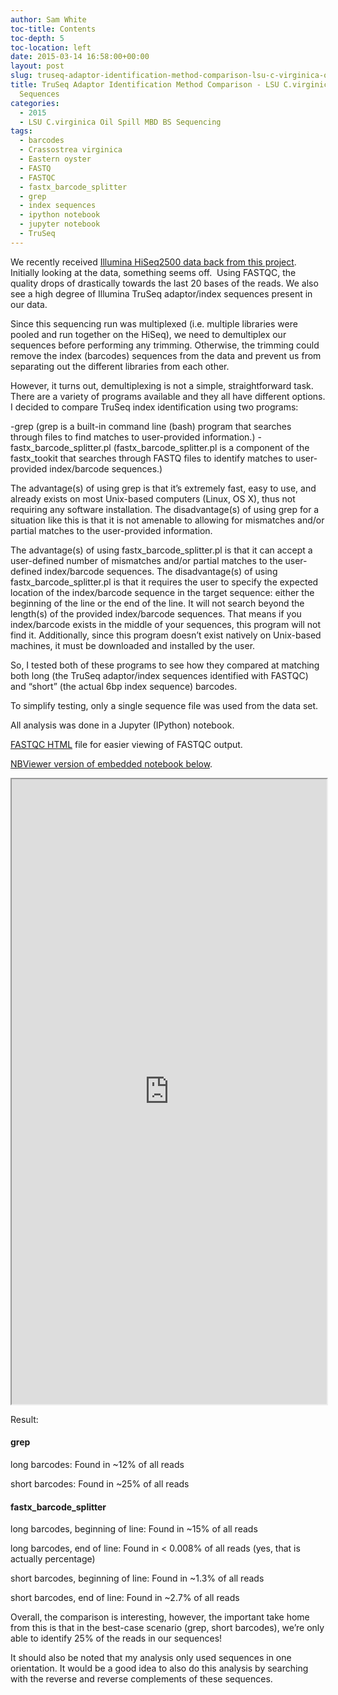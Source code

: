 ```yaml
---
author: Sam White
toc-title: Contents
toc-depth: 5
toc-location: left
date: 2015-03-14 16:58:00+00:00
layout: post
slug: truseq-adaptor-identification-method-comparison-lsu-c-virginica-oil-spill-sequences
title: TruSeq Adaptor Identification Method Comparison - LSU C.virginica Oil Spill
  Sequences
categories:
  - 2015
  - LSU C.virginica Oil Spill MBD BS Sequencing
tags:
  - barcodes
  - Crassostrea virginica
  - Eastern oyster
  - FASTQ
  - FASTQC
  - fastx_barcode_splitter
  - grep
  - index sequences
  - ipython notebook
  - jupyter notebook
  - TruSeq
---
```


We recently received [Illumina HiSeq2500 data back from this project](https://robertslab.github.io/sams-notebook/posts/2015/2015-02-09-sequencing-data-lsu-c-virginica-mbd-bs-seq/). Initially looking at the data, something seems off.  Using FASTQC, the quality drops of drastically towards the last 20 bases of the reads. We also see a high degree of Illumina TruSeq adaptor/index sequences present in our data.

Since this sequencing run was multiplexed (i.e. multiple libraries were pooled and run together on the HiSeq), we need to demultiplex our sequences before performing any trimming. Otherwise, the trimming could remove the index (barcodes) sequences from the data and prevent us from separating out the different libraries from each other.

However, it turns out, demultiplexing is not a simple, straightforward task. There are a variety of programs available and they all have different options. I decided to compare TruSeq index identification using two programs:

-grep (grep is a built-in command line (bash) program that searches through files to find matches to user-provided information.)
-fastx_barcode_splitter.pl (fastx_barcode_splitter.pl is a component of the fastx_tookit that searches through FASTQ files to identify matches to user-provided index/barcode sequences.)

The advantage(s) of using grep is that it's extremely fast, easy to use, and already exists on most Unix-based computers (Linux, OS X), thus not requiring any software installation. The disadvantage(s) of using grep for a situation like this is that it is not amenable to allowing for mismatches and/or partial matches to the user-provided information.

The advantage(s) of using fastx_barcode_splitter.pl is that it can accept a user-defined number of mismatches and/or partial matches to the user-defined index/barcode sequences. The disadvantage(s) of using fastx_barcode_splitter.pl is that it requires the user to specify the expected location of the index/barcode sequence in the target sequence: either the beginning of the line or the end of the line. It will not search beyond the length(s) of the provided index/barcode sequences. That means if you index/barcode exists in the middle of your sequences, this program will not find it. Additionally, since this program doesn't exist natively on Unix-based machines, it must be downloaded and installed by the user.

So, I tested both of these programs to see how they compared at matching both long (the TruSeq adaptor/index sequences identified with FASTQC) and "short" (the actual 6bp index sequence) barcodes.

To simplify testing, only a single sequence file was used from the data set.

All analysis was done in a Jupyter (IPython) notebook.

[FASTQC HTML](https://eagle.fish.washington.edu/Arabidopsis/iPythonNotebooks/20150313_2112_lane1_NoIndex_L001_R1_001_fastqc.html) file for easier viewing of FASTQC output.

[NBViewer version of embedded notebook below](https://nbviewer.ipython.org/url/eagle.fish.washington.edu/Arabidopsis/iPythonNotebooks/20150313_LSU_Oil_Spill_IndexID_Comparisons.ipynb).

<iframe src="https://nbviewer.ipython.org/url/eagle.fish.washington.edu/Arabidopsis/iPythonNotebooks/20150313_LSU_Oil_Spill_IndexID_Comparisons.ipynb" width="100%" height="1000" scrolling="yes"></iframe>



Result:



#### grep



long barcodes: Found in ~12% of all reads

short barcodes: Found in ~25% of all reads





#### fastx_barcode_splitter



long barcodes, beginning of line: Found in ~15% of all reads

long barcodes, end of line: Found in < 0.008% of all reads (yes, that is actually percentage)



short barcodes, beginning of line: Found in ~1.3% of all reads

short barcodes, end of line: Found in ~2.7% of all reads



Overall, the comparison is interesting, however, the important take home from this is that in the best-case scenario (grep, short barcodes), we're only able to identify 25% of the reads in our sequences!

It should also be noted that my analysis only used sequences in one orientation. It would be a good idea to also do this analysis by searching with the reverse and reverse complements of these sequences.
